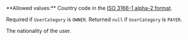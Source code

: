 <ParamField body="Nationality" type="string" >
**Allowed values:** Country code in the <a href="/api-reference/overview/data-formats" target="_blank">ISO 3166-1 alpha-2 format</a>.

Required if `UserCategory` is `OWNER`. Returned `null` if `UserCategory` is `PAYER`.

The nationality of the user.
</ParamField>